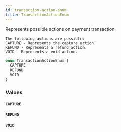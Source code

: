 ```yaml
---
id: transaction-action-enum
title: TransactionActionEnum
---
```


Represents possible actions on payment transaction.

    The following actions are possible:
    CAPTURE - Represents the capture action.
    REFUND - Represents a refund action.
    VOID - Represents a void action.

```graphql
enum TransactionActionEnum {
  CAPTURE
  REFUND
  VOID
}
```

### Values

#### `CAPTURE`

#### `REFUND`

#### `VOID`
